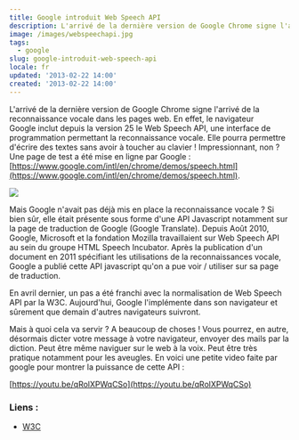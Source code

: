 ```yaml
---
title: Google introduit Web Speech API
description: L'arrivé de la dernière version de Google Chrome signe l'arrivé de la reconnaissance vocale dans les pages web. En effet, le navigateur Google inclut depuis la version 25 le Web Speech API, une interface de programmation permettant la reconnaissance vocale.
image: /images/webspeechapi.jpg
tags:
  - google
slug: google-introduit-web-speech-api
locale: fr
updated: '2013-02-22 14:00'
created: '2013-02-22 14:00'
---
```


L'arrivé de la dernière version de Google Chrome signe l'arrivé de la reconnaissance vocale dans les pages web. En effet, le navigateur Google inclut depuis la version 25 le Web Speech API, une interface de programmation permettant la reconnaissance vocale. Elle pourra permettre d'écrire des textes sans avoir à toucher au clavier ! Impressionnant, non ? Une page de test a été mise en ligne par Google : [https://www.google.com/intl/en/chrome/demos/speech.html](https://www.google.com/intl/en/chrome/demos/speech.html).

![](/images/webspeechapi2.jpg)

Mais Google n'avait pas déjà mis en place la reconnaissance vocale ? Si bien sûr, elle était présente sous forme d'une API Javascript notamment sur la page de traduction de Google (Google Translate). Depuis Août 2010, Google, Microsoft et la fondation Mozilla travaillaient sur Web Speech API au sein du groupe HTML Speech Incubator. Après la publication d'un document en 2011 spécifiant les utilisations de la reconnaissances vocale, Google a publié cette API javascript qu'on a pue voir / utiliser sur sa page de traduction.

En avril dernier, un pas a été franchi avec la normalisation de Web Speech API par la W3C. Aujourd'hui, Google l'implémente dans son navigateur et sûrement que demain d'autres navigateurs suivront.

Mais à quoi cela va servir ? A beaucoup de choses ! Vous pourrez, en autre, désormais dicter votre message à votre navigateur, envoyer des mails par la diction. Peut être même naviguer sur le web à la voix. Peut être très pratique notamment pour les aveugles. En voici une petite
video faite par google pour montrer la puissance de cette API :

[https://youtu.be/qRolXPWqCSo](https://youtu.be/qRolXPWqCSo)

### Liens :

- [W3C](https://dvcs.w3.org/hg/speech-api/raw-file/tip/speechapi.html)
